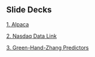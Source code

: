## Slide Decks 

[1. Alpaca](1-alpaca.html)

[2. Nasdaq Data Link](2-nasdaq-data-link.html)

[3. Green-Hand-Zhang Predictors](3-ghz-predictors.html)

